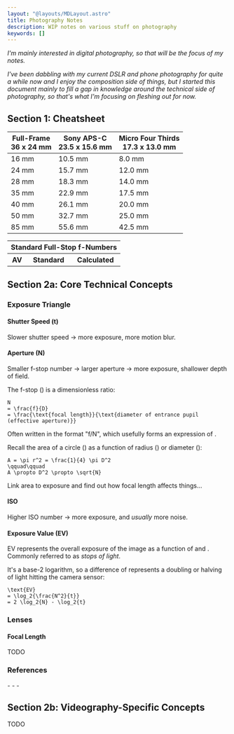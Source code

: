 ```yaml
---
layout: "@layouts/MDLayout.astro"
title: Photography Notes
description: WIP notes on various stuff on photography
keywords: []
---
```







*I'm mainly interested in digital photography, so that will be the focus of my notes.*

*I've been dabbling with my current DSLR and phone photography for quite a while now and I enjoy the composition side of things, but I started this document mainly to fill a gap in knowledge around the technical side of photography, so that's what I'm focusing on fleshing out for now.*


## Section 1: Cheatsheet

<p>
<table class="general">
    <thead>
        <tr>
            <th>Full-Frame<br/>36 x 24 mm</th>
            <th>Sony APS-C<br/>23.5 x 15.6 mm</th>
            <th>Micro Four Thirds<br/>17.3 x 13.0 mm</th>
        </tr>
    </thead>
    <tbody>
        <tr>
            <td>16 mm</td>
            <td>10.5 mm</td>
            <td>8.0 mm</td>
        </tr>
        <tr>
            <td>24 mm</td>
            <td>15.7 mm</td>
            <td>12.0 mm</td>
        </tr>
        <tr>
            <td>28 mm</td>
            <td>18.3 mm</td>
            <td>14.0 mm</td>
        </tr>
        <tr>
            <td>35 mm</td>
            <td>22.9 mm</td>
            <td>17.5 mm</td>
        </tr>
        <tr>
            <td>40 mm</td>
            <td>26.1 mm</td>
            <td>20.0 mm</td>
        </tr>
        <tr>
            <td>50 mm</td>
            <td>32.7 mm</td>
            <td>25.0 mm</td>
        </tr>
        <tr>
            <td>85 mm</td>
            <td>55.6 mm</td>
            <td>42.5 mm</td>
        </tr>
    </tbody>
</table>
</p>

<p>
<table class="general">
    <thead>
        <tr>
            <th colspan="3">Standard Full-Stop f-Numbers</th>
        </tr>
        <tr>
            <th>AV</th>
            <th>Standard</th>
            <th>Calculated</th>
        </tr>
    </thead>
    <tbody>
        <tr><Fsc a={3*0    } n={ 10}/></tr>
        <tr><Fsc a={3*0 + 1} n={ 11}/></tr>
        <tr><Fsc a={3*0 + 2} n={ 12}/></tr>
        <tr><Fsc a={3*1    } n={ 14}/></tr>
        <tr><Fsc a={3*1 + 1} n={ 16}/></tr>
        <tr><Fsc a={3*1 + 2} n={ 18}/></tr>
        <tr><Fsc a={3*2    } n={ 20}/></tr>
        <tr><Fsc a={3*2 + 1} n={ 22}/></tr>
        <tr><Fsc a={3*2 + 2} n={ 25}/></tr>
        <tr><Fsc a={3*3    } n={ 28}/></tr>
        <tr><Fsc a={3*3 + 1} n={ 32}/></tr>
        <tr><Fsc a={3*3 + 2} n={ 35}/></tr>
        <tr><Fsc a={3*4    } n={ 40}/></tr>
        <tr><Fsc a={3*4 + 1} n={ 45}/></tr>
        <tr><Fsc a={3*4 + 2} n={ 50}/></tr>
        <tr><Fsc a={3*5    } n={ 56}/></tr>
        <tr><Fsc a={3*5 + 1} n={ 63}/></tr>
        <tr><Fsc a={3*5 + 2} n={ 71}/></tr>
        <tr><Fsc a={3*6    } n={ 80}/></tr>
        <tr><Fsc a={3*6 + 1} n={ 90}/></tr>
        <tr><Fsc a={3*6 + 2} n={100}/></tr>
        <tr><Fsc a={3*7    } n={110}/></tr>
        <tr><Fsc a={3*7 + 1} n={130}/></tr>
        <tr><Fsc a={3*7 + 2} n={140}/></tr>
        <tr><Fsc a={3*8    } n={160}/></tr>
    </tbody>
</table>
</p>


## Section 2a: Core Technical Concepts

### Exposure Triangle

#### Shutter Speed (t)

Slower shutter speed &#8594; more exposure, more motion blur.


#### Aperture (N)

Smaller f-stop number &#8594; larger aperture &#8594; more exposure, shallower depth of field.

The f-stop (<Eq code="N"/>) is a dimensionless ratio:

```latex-eq
N
= \frac{f}{D}
= \frac{\text{focal length}}{\text{diameter of entrance pupil (effective aperture)}}
```

Often written in the format "f/N", which usefully forms an expression of <Eq code="D"/>.

Recall the area of a circle (<Eq code="A"/>) as a function of radius (<Eq code="r"/>) or diameter (<Eq code="D"/>):

```latex-eq
A = \pi r^2 = \frac{1}{4} \pi D^2
\qquad\qquad
A \propto D^2 \propto \sqrt{N}
```

<p><Todo>Link area to exposure and find out how focal length affects things...</Todo></p>


#### ISO

Higher ISO number &#8594; more exposure, and *usually* more noise.


#### Exposure Value (EV)

EV represents the overall exposure of the image as a function of <Eq code="t"/> and <Eq code="N"/>. Commonly referred to as *stops of light*.

It's a base-2 logarithm, so a difference of <Eq code="\pm 1 \text{EV}"/> represents a doubling or halving of light hitting the camera sensor:

```latex-eq
\text{EV}
= \log_2{\frac{N^2}{t}}
= 2 \log_2{N} - \log_2{t}
```


### Lenses

#### Focal Length

TODO

### References

<SpoilerBlock buttonLabel="References">
- <Ref date="2024-04-19" href="https://www.adobe.com/au/creativecloud/photography/discover.html" desc="Adobe - Discover Photography"/>
- <YTRef date="2024-04-19" vidID="5vu8ZVlSSqs" title="MASTER YOUR CAMERA in 15 mins: settings, dials, functions." channel="Simon d'Entremont"/>
- <Ref date="2024-04-19" href="https://en.wikipedia.org/wiki/F-number" desc="Wikipedia - f-number"/>
</SpoilerBlock>


## Section 2b: Videography-Specific Concepts

TODO

